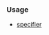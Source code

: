 {{cpp/keyword/title|{{tt|friend}}}}
{{cpp/keyword/navbar}}

===Usage===
* [[cpp/language/friend|{{tt|friend}} specifier]]

{{langlinks|de|es|fr|it|ja|pt|ru|zh}}